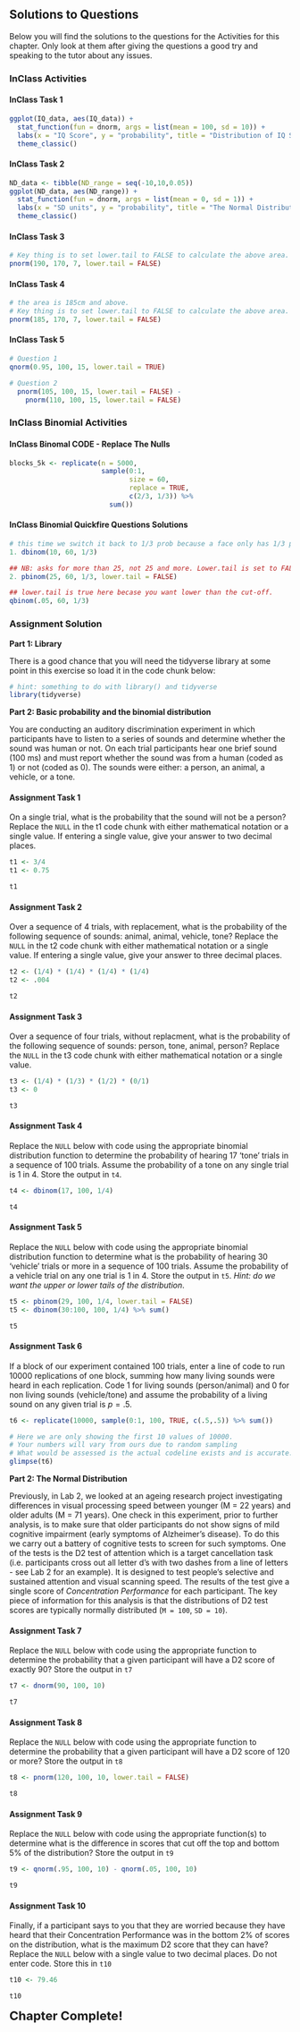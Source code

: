 ## Solutions to Questions

Below you will find the solutions to the questions for the Activities for this chapter. Only look at them after giving the questions a good try and speaking to the tutor about any issues.

### InClass Activities

#### InClass Task 1

```r
ggplot(IQ_data, aes(IQ_data)) + 
  stat_function(fun = dnorm, args = list(mean = 100, sd = 10)) +
  labs(x = "IQ Score", y = "probability", title = "Distribution of IQ Scores") +
  theme_classic()
```


#### InClass Task 2

```r
ND_data <- tibble(ND_range = seq(-10,10,0.05))
ggplot(ND_data, aes(ND_range)) + 
  stat_function(fun = dnorm, args = list(mean = 0, sd = 1)) +
  labs(x = "SD units", y = "probability", title = "The Normal Distribution") +
  theme_classic()
```

#### InClass Task 3

```r
# Key thing is to set lower.tail to FALSE to calculate the above area.
pnorm(190, 170, 7, lower.tail = FALSE)
```

#### InClass Task 4

```r
# the area is 185cm and above. 
# Key thing is to set lower.tail to FALSE to calculate the above area.
pnorm(185, 170, 7, lower.tail = FALSE)
```

#### InClass Task 5

```r
# Question 1
qnorm(0.95, 100, 15, lower.tail = TRUE)

# Question 2
  pnorm(105, 100, 15, lower.tail = FALSE) -
    pnorm(110, 100, 15, lower.tail = FALSE)
```


### InClass Binomial Activities

#### InClass Binomal CODE - Replace The Nulls

```r
blocks_5k <- replicate(n = 5000, 
                       sample(0:1, 
                              size = 60, 
                              replace = TRUE, 
                              c(2/3, 1/3)) %>% 
                         sum())
```

#### InClass Binomial Quickfire Questions Solutions

```r
# this time we switch it back to 1/3 prob because a face only has 1/3 prob of being shown
1. dbinom(10, 60, 1/3)

## NB: asks for more than 25, not 25 and more. Lower.tail is set to FALSE
2. pbinom(25, 60, 1/3, lower.tail = FALSE)

## lower.tail is true here becase you want lower than the cut-off.
qbinom(.05, 60, 1/3)
```

### Assignment Solution

**Part 1: Library**

There is a good chance that you will need the tidyverse library at some point in this exercise so load it in the code chunk below:

```r
# hint: something to do with library() and tidyverse
library(tidyverse)
```

**Part 2: Basic probability and the binomial distribution**
 
You are conducting an auditory discrimination experiment in which participants have to listen to a series of sounds and determine whether the sound was human or not. On each trial participants hear one brief sound (100 ms) and must report whether the sound was from a human (coded as 1) or not (coded as 0). The sounds were either: a person, an animal, a vehicle, or a tone. 

#### Assignment Task 1

On a single trial, what is the probability that the sound will not be a person? Replace the `NULL` in the t1 code chunk with either mathematical notation or a single value. If entering a single value, give your answer to two decimal places.

```r
t1 <- 3/4
t1 <- 0.75

t1
```

#### Assignment Task 2

Over a sequence of 4 trials, with replacement, what is the probability of the following sequence of sounds: animal, animal, vehicle, tone? Replace the `NULL` in the t2 code chunk with either mathematical notation or a single value. If entering a single value, give your answer to three decimal places.

```r
t2 <- (1/4) * (1/4) * (1/4) * (1/4)
t2 <- .004

t2
```

#### Assignment Task 3

Over a sequence of four trials, without replacment, what is the probability of the following sequence of sounds: person, tone, animal, person? Replace the `NULL` in the t3 code chunk with either mathematical notation or a single value.

```r
t3 <- (1/4) * (1/3) * (1/2) * (0/1)
t3 <- 0

t3
```

#### Assignment Task 4

Replace the `NULL` below with code using the appropriate binomial distribution function to determine the probability of hearing 17 'tone' trials in a sequence of 100 trials. Assume the probability of a tone on any single trial is 1 in 4. Store the output in `t4`. 

```r
t4 <- dbinom(17, 100, 1/4)

t4
```

#### Assignment Task 5

Replace the `NULL` below with code using the appropriate binomial distribution function to determine what is the probability of hearing 30 'vehicle' trials or more in a sequence of 100 trials. Assume the probability of a vehicle trial on any one trial is 1 in 4. Store the output in `t5`. *Hint: do we want the upper or lower tails of the distribution*.

```r
t5 <- pbinom(29, 100, 1/4, lower.tail = FALSE)
t5 <- dbinom(30:100, 100, 1/4) %>% sum()

t5
```

#### Assignment Task 6

If a block of our experiment contained 100 trials, enter a line of code to run 10000 replications of one block, summing how many living sounds were heard in each replication. Code 1 for living sounds (person/animal) and 0 for non living sounds (vehicle/tone) and assume the probability of a living sound on any given trial is $p = .5$.

```r
t6 <- replicate(10000, sample(0:1, 100, TRUE, c(.5,.5)) %>% sum())

# Here we are only showing the first 10 values of 10000.
# Your numbers will vary from ours due to random sampling
# What would be assessed is the actual codeline exists and is accurate.
glimpse(t6)
```

**Part 2: The Normal Distribution**

Previously, in Lab 2, we looked at an ageing research project investigating differences in visual processing speed between younger (M = 22 years) and older adults (M = 71 years). One check in this experiment, prior to further analysis, is to make sure that older participants do not show signs of mild cognitive impairment (early symptoms of Alzheimer's disease). To do this we carry out a battery of cognitive tests to screen for such symptoms. One of the tests is the D2 test of attention which is a target cancellation task (i.e. participants cross out all letter d's with two dashes from a line of letters - see Lab 2 for an example). It is designed to test people's selective and sustained attention and visual scanning speed. The results of the test give a single score of *Concentration Performance* for each participant. The key piece of information for this analysis is that the distributions of D2 test scores are typically normally distributed (`M = 100`, `SD = 10`).  

#### Assignment Task 7

Replace the `NULL` below with code using the appropriate function to determine the probability that a given participant will have a D2 score of exactly 90? Store the output in `t7`

```r
t7 <- dnorm(90, 100, 10)

t7
```

#### Assignment Task 8

Replace the `NULL` below with code using the appropriate function to determine the probability that a given participant will have a D2 score of 120 or more? Store the output in `t8`

```r
t8 <- pnorm(120, 100, 10, lower.tail = FALSE)

t8
```

#### Assignment Task 9

Replace the `NULL` below with code using the appropriate function(s) to determine what is the difference in scores that cut off the top and bottom 5% of the distribution? Store the output in `t9`

```r
t9 <- qnorm(.95, 100, 10) - qnorm(.05, 100, 10)

t9
```

#### Assignment Task 10

Finally, if a participant says to you that they are worried because they have heard that their Concentration Performance was in the bottom 2% of scores on the distribution, what is the maximum D2 score that they can have? Replace the `NULL` below with a single value to two decimal places. Do not enter code. Store this in `t10`

```r
t10 <- 79.46

t10
```


<span style="font-size: 22px; font-weight: bold; color: var(--purple);">Chapter Complete!</span>